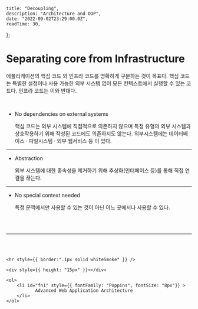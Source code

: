 
    title: "Decoupling",
    description: "Architecture and OOP",
    date: "2022-09-02T23:29:00.0Z",
    readTime: 30,
};


<div style={{ marginTop: "4rem", fontFamily: "Recoleta, NotoSansKR-Thin, MalgunGothic", fontSize: '11pt', lineHeight: '22pt', letterSpacing: '.8px' }}>

# Separating core from Infrastructure

애플리케이션의 핵심 코드 와 인프라 코드를 명확하게 구분하는 것이 목표다. 핵심 코드는 특별한 설정이나 사용 가능한 외부 시스템 없이 모든 컨텍스트에서 실행할 수 있는 코드다.
인프라 코드는 이와 반대다.

<br />

-   No dependencies on external systems

    핵심 코드는 외부 시스템에 직접적으로 의존하지 않으며 특정 유형의 외부 시스템과 상호작용하기 위해 작성된 코드에도 의존하지도 않는다.
    외부시스템에는 데이터베이스 · 파일시스템 · 외부 웹서비스 등 이 있다.

<hr />

-   Abstraction

    외부 시스템에 대한 종속성을 제거하기 위해 추상화(인터페이스 등)를 통해 직접 연결을 끊는다.

<hr />

-   No special context needed

    특정 문맥에서만 사용할 수 있는 것이 아닌 어느 곳에서나 사용할 수 있다.

<br />
<br />

<hr />

<br />
<br />

    <hr style={{ border:".1px solid whiteSmoke" }} />

    <div style={{ height: "15px" }}></div>

    <ol>
        <li id="fn1" style={{ fontFamily: "Poppins", fontSize: "8px"}} >
               Advanced Web Application Architecture
        </li>
    </ol>

</div>
